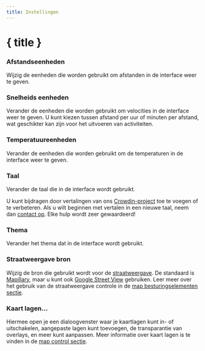 ```yaml
---
title: Instellingen
---
```


<script lang="ts">
</script>

# { title }

### <Ruler size="16" class="inline-block" style="margin-bottom: 2px" /> Afstandseenheden

Wijzig de eenheden die worden gebruikt om afstanden in de interface weer te geven.

### <Zap size="16" class="inline-block" style="margin-bottom: 2px" /> Snelheids eenheden

Verander de eenheden die worden gebruikt om velocities in de interface weer te geven.
U kunt kiezen tussen afstand per uur of minuten per afstand, wat geschikter kan zijn voor het uitvoeren van activiteiten.

### <Thermometer size="16" class="inline-block" style="margin-bottom: 2px" /> Temperatuureenheden

Verander de eenheden die worden gebruikt om de temperaturen in de interface weer te geven.

### <Languages size="16" class="inline-block" style="margin-bottom: 2px" /> Taal

Verander de taal die in de interface wordt gebruikt.

<DocsNote>

U kunt bijdragen door vertalingen van ons <a href="https://crowdin.com/project/gpxstudio" target="_blank">Crowdin-project</a> toe te voegen of te verbeteren.
Als u wilt beginnen met vertalen in een nieuwe taal, neem dan <a href="#contact">contact op</a>.
Elke hulp wordt zeer gewaardeerd!

</DocsNote>

### <Sun size="16" class="inline-block" style="margin-bottom: 2px" /> Thema

Verander het thema dat in de interface wordt gebruikt.

### <PersonStanding size="16" class="inline-block" style="margin-bottom: 2px" /> Straatweergave bron

Wijzig de bron die gebruikt wordt voor de [straatweergave](../map-controls).
De standaard is <a href="https://www.mapillary.com" target="_blank">Mapillary</a>, maar u kunt ook <a href="https://www.google.com/streetview/" target="_blank">Google Street View</a> gebruiken.
Leer meer over het gebruik van de straatweergave controle in de [map besturingselementen sectie](../map-controls).

### <Layers3 size="16" class="inline-block" style="margin-bottom: 2px" /> Kaart lagen...

Hiermee open je een dialoogvenster waar je kaartlagen kunt in- of uitschakelen, aangepaste lagen kunt toevoegen, de transparantie van overlays, en meer kunt aanpassen.
Meer informatie over kaart lagen is te vinden in de [map control sectie](../map-controls).
